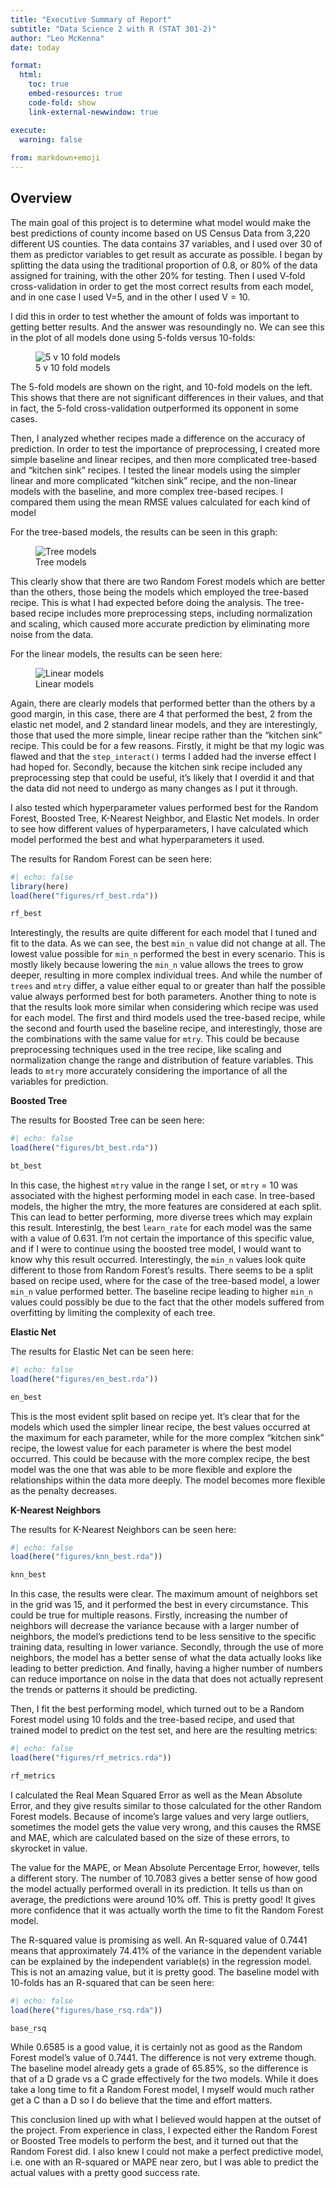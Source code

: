 ```yaml
---
title: "Executive Summary of Report"
subtitle: "Data Science 2 with R (STAT 301-2)"
author: "Leo McKenna"
date: today

format:
  html:
    toc: true
    embed-resources: true
    code-fold: show
    link-external-newwindow: true

execute:
  warning: false
  
from: markdown+emoji 
---
```


## **Overview**
The main goal of this project is to determine what model would make the best predictions of county income based on US Census Data from 3,220 different US counties. The data contains 37 variables, and I used over 30 of them as predictor variables to get result as accurate as possible. I began by splitting the data using the traditional proportion of 0.8, or 80% of the data assigned for training, with the other 20% for testing. Then I used V-fold cross-validation in order to get the most correct results from each model, and in one case I used V=5, and in the other I used V = 10.

I did this in order to test whether the amount of folds was important to getting better results. And the answer was resoundingly no. We can see this in the plot of all models done using 5-folds versus 10-folds:

![5 v 10 fold models](figures/folds_plot.png)

The 5-fold models are shown on the right, and 10-fold models on the left. This shows that there are not significant differences in their values, and that in fact, the 5-fold cross-validation outperformed its opponent in some cases.

Then, I analyzed whether recipes made a difference on the accuracy of prediction. In order to test the importance of preprocessing, I created more simple baseline and linear recipes, and then more complicated tree-based and "kitchen sink" recipes. I tested the linear models using the simpler linear and more complicated "kitchen sink" recipe, and the non-linear models with the baseline, and more complex tree-based recipes. I compared them using the mean RMSE values calculated for each kind of model

For the tree-based models, the results can be seen in this graph:

![Tree models](figures/rf_plot.png)

This clearly show that there are two Random Forest models which are better than the others, those being the models which employed the tree-based recipe. This is what I had expected before doing the analysis. The tree-based recipe includes more preprocessing steps, including normalization and scaling, which caused more accurate prediction by eliminating more noise from the data.

For the linear models, the results can be seen here:

![Linear models](figures/lm_plot.png)

Again, there are clearly models that performed better than the others by a good margin, in this case, there are 4 that performed the best, 2 from the elastic net model, and 2 standard linear models, and they are interestingly, those that used the more simple, linear recipe rather than the "kitchen sink" recipe. This could be for a few reasons. Firstly, it might be that my logic was flawed and that the `step_interact()` terms I added had the inverse effect I had hoped for. Secondly, because the kitchen sink recipe included any preprocessing step that could be useful, it's likely that I overdid it and that the data did not need to undergo as many changes as I put it through.

I also tested which hyperparameter values performed best for the Random Forest, Boosted Tree, K-Nearest Neighbor, and Elastic Net models. In order to see how different values of hyperparameters, I have calculated which model performed the best and what hyperparameters it used. 

The results for Random Forest can be seen here:

```r
#| echo: false
library(here)
load(here("figures/rf_best.rda"))

rf_best
```
Interestingly, the results are quite different for each model that I tuned and fit to the data. As we can see, the best `min_n` value did not change at all. The lowest value possible for `min_n` performed the best in every scenario. This is mostly likely because lowering the `min_n` value allows the trees to grow deeper, resulting in more complex individual trees. And while the number of `trees` and `mtry` differ, a value either equal to or greater than half the possible value always performed best for both parameters. Another thing to note is that the results look more similar when considering which recipe was used for each model. The first and third models used the tree-based recipe, while the second and fourth used the baseline recipe, and interestingly, those are the combinations with the same value for `mtry`. This could be because preprocessing techniques used in the tree recipe, like scaling and normalization change the range and distribution of feature variables. This leads to `mtry` more accurately considering the importance of all the variables for prediction.

**Boosted Tree**

The results for Boosted Tree can be seen here:

```r
#| echo: false
load(here("figures/bt_best.rda"))

bt_best
```
In this case, the highest `mtry` value in the range I set, or `mtry` = 10 was associated with the highest performing model in each case. In tree-based models, the higher the mtry, the more features are considered at each split. This can lead to better performing, more diverse trees which may explain this result. Interestinlg, the best `learn_rate` for each model was the same with a value of 0.631. I'm not certain the importance of this specific value, and if I were to continue using the boosted tree model, I would want to know why this result occurred. Interestingly, the `min_n` values look quite different to those from Random Forest's results. There seems to be a split based on recipe used, where for the case of the tree-based model, a lower `min_n` value performed better. The baseline recipe leading to higher `min_n` values could possibly be due to the fact that the other models suffered from overfitting by limiting the complexity of each tree.

**Elastic Net**

The results for Elastic Net can be seen here:

```r
#| echo: false
load(here("figures/en_best.rda"))

en_best
```
This is the most evident split based on recipe yet. It's clear that for the models which used the simpler linear recipe, the best values occurred at the maximum for each parameter, while for the more complex "kitchen sink" recipe, the lowest value for each parameter is where the best model occurred. This could be because with the more complex recipe, the best model was the one that was able to be more flexible and explore the relationships within the data more deeply. The model becomes more flexible as the penalty decreases.

**K-Nearest Neighbors**

The results for K-Nearest Neighbors can be seen here:

```r
#| echo: false
load(here("figures/knn_best.rda"))

knn_best
```
In this case, the results were clear. The maximum amount of neighbors set in the grid was 15, and it performed the best in every circumstance. This could be true for multiple reasons. Firstly, increasing the number of neighbors will decrease the variance because with a larger number of neighbors, the model's predictions tend to be less sensitive to the specific training data, resulting in lower variance. Secondly, through the use of more neighbors, the model has a better sense of what the data actually looks like leading to better prediction. And finally, having a higher number of numbers can reduce importance on noise in the data that does not actually represent the trends or patterns it should be predicting.

Then, I fit the best performing model, which turned out to be a Random Forest model using 10 folds and the tree-based recipe, and used that trained model to predict on the test set, and here are the resulting metrics:

```r
#| echo: false
load(here("figures/rf_metrics.rda"))

rf_metrics
```
I calculated the Real Mean Squared Error as well as the Mean Absolute Error, and they give results similar to those calculated for the other Random Forest models. Because of income's large values and very large outliers, sometimes the model gets the value very wrong, and this causes the RMSE and MAE, which are calculated based on the size of these errors, to skyrocket in value.

The value for the MAPE, or Mean Absolute Percentage Error, however, tells a different story. The number of 10.7083 gives a better sense of how good the model actually performed overall in its prediction. It tells us than on average, the predictions were around 10% off. This is pretty good! It gives more confidence that it was actually worth the time to fit the Random Forest model. 

The R-squared value is promising as well. An R-squared value of 0.7441 means that approximately 74.41% of the variance in the dependent variable can be explained by the independent variable(s) in the regression model. This is not an amazing value, but it is pretty good. The baseline model with 10-folds has an R-squared that can be seen here:

```r
#| echo: false
load(here("figures/base_rsq.rda"))

base_rsq
```
While 0.6585 is a good value, it is certainly not as good as the Random Forest model's value of 0.7441. The difference is not very extreme though. The baseline model already gets a grade of 65.85%, so the difference is that of a D grade vs a C grade effectively for the two models. While it does take a long time to fit a Random Forest model, I myself would much rather get a C than a D so I do believe that the time and effort matters.

This conclusion lined up with what I believed would happen at the outset of the project. From experience in class, I expected either the Random Forest or Boosted Tree models to perform the best, and it turned out that the Random Forest did. I also knew I could not make a perfect predictive model, i.e. one with an R-squared or MAPE near zero, but I was able to predict the actual values with a pretty good success rate.

